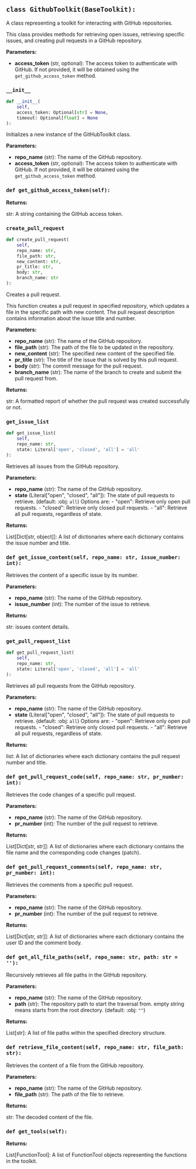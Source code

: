 <a id="camel.toolkits.github_toolkit"></a>

<a id="camel.toolkits.github_toolkit.GithubToolkit"></a>

## `class GithubToolkit(BaseToolkit):`

A class representing a toolkit for interacting with GitHub
repositories.

This class provides methods for retrieving open issues, retrieving
specific issues, and creating pull requests in a GitHub repository.

**Parameters:**

- **access_token** (str, optional): The access token to authenticate with GitHub. If not provided, it will be obtained using the `get_github_access_token` method.

<a id="camel.toolkits.github_toolkit.GithubToolkit.__init__"></a>

### `__init__`

```python
def __init__(
    self,
    access_token: Optional[str] = None,
    timeout: Optional[float] = None
):
```

Initializes a new instance of the GitHubToolkit class.

**Parameters:**

- **repo_name** (str): The name of the GitHub repository.
- **access_token** (str, optional): The access token to authenticate with GitHub. If not provided, it will be obtained using the `get_github_access_token` method.

<a id="camel.toolkits.github_toolkit.GithubToolkit.get_github_access_token"></a>

### `def get_github_access_token(self):`

**Returns:**

  str: A string containing the GitHub access token.

<a id="camel.toolkits.github_toolkit.GithubToolkit.create_pull_request"></a>

### `create_pull_request`

```python
def create_pull_request(
    self,
    repo_name: str,
    file_path: str,
    new_content: str,
    pr_title: str,
    body: str,
    branch_name: str
):
```

Creates a pull request.

This function creates a pull request in specified repository, which
updates a file in the specific path with new content. The pull request
description contains information about the issue title and number.

**Parameters:**

- **repo_name** (str): The name of the GitHub repository.
- **file_path** (str): The path of the file to be updated in the repository.
- **new_content** (str): The specified new content of the specified file.
- **pr_title** (str): The title of the issue that is solved by this pull request.
- **body** (str): The commit message for the pull request.
- **branch_name** (str): The name of the branch to create and submit the pull request from.

**Returns:**

  str: A formatted report of whether the pull request was created
successfully or not.

<a id="camel.toolkits.github_toolkit.GithubToolkit.get_issue_list"></a>

### `get_issue_list`

```python
def get_issue_list(
    self,
    repo_name: str,
    state: Literal['open', 'closed', 'all'] = 'all'
):
```

Retrieves all issues from the GitHub repository.

**Parameters:**

- **repo_name** (str): The name of the GitHub repository.
- **state** (Literal["open", "closed", "all"]): The state of pull requests to retrieve. (default: :obj: `all`) Options are: - "open": Retrieve only open pull requests. - "closed": Retrieve only closed pull requests. - "all": Retrieve all pull requests, regardless of state.

**Returns:**

  List[Dict[str, object]]: A list of dictionaries where each
dictionary contains the issue number and title.

<a id="camel.toolkits.github_toolkit.GithubToolkit.get_issue_content"></a>

### `def get_issue_content(self, repo_name: str, issue_number: int):`

Retrieves the content of a specific issue by its number.

**Parameters:**

- **repo_name** (str): The name of the GitHub repository.
- **issue_number** (int): The number of the issue to retrieve.

**Returns:**

  str: issues content details.

<a id="camel.toolkits.github_toolkit.GithubToolkit.get_pull_request_list"></a>

### `get_pull_request_list`

```python
def get_pull_request_list(
    self,
    repo_name: str,
    state: Literal['open', 'closed', 'all'] = 'all'
):
```

Retrieves all pull requests from the GitHub repository.

**Parameters:**

- **repo_name** (str): The name of the GitHub repository.
- **state** (Literal["open", "closed", "all"]): The state of pull requests to retrieve. (default: :obj: `all`) Options are: - "open": Retrieve only open pull requests. - "closed": Retrieve only closed pull requests. - "all": Retrieve all pull requests, regardless of state.

**Returns:**

  list: A list of dictionaries where each dictionary contains the
pull request number and title.

<a id="camel.toolkits.github_toolkit.GithubToolkit.get_pull_request_code"></a>

### `def get_pull_request_code(self, repo_name: str, pr_number: int):`

Retrieves the code changes of a specific pull request.

**Parameters:**

- **repo_name** (str): The name of the GitHub repository.
- **pr_number** (int): The number of the pull request to retrieve.

**Returns:**

  List[Dict[str, str]]: A list of dictionaries where each dictionary
contains the file name and the corresponding code changes
(patch).

<a id="camel.toolkits.github_toolkit.GithubToolkit.get_pull_request_comments"></a>

### `def get_pull_request_comments(self, repo_name: str, pr_number: int):`

Retrieves the comments from a specific pull request.

**Parameters:**

- **repo_name** (str): The name of the GitHub repository.
- **pr_number** (int): The number of the pull request to retrieve.

**Returns:**

  List[Dict[str, str]]: A list of dictionaries where each dictionary
contains the user ID and the comment body.

<a id="camel.toolkits.github_toolkit.GithubToolkit.get_all_file_paths"></a>

### `def get_all_file_paths(self, repo_name: str, path: str = ''):`

Recursively retrieves all file paths in the GitHub repository.

**Parameters:**

- **repo_name** (str): The name of the GitHub repository.
- **path** (str): The repository path to start the traversal from. empty string means starts from the root directory. (default: :obj: `""`)

**Returns:**

  List[str]: A list of file paths within the specified directory
structure.

<a id="camel.toolkits.github_toolkit.GithubToolkit.retrieve_file_content"></a>

### `def retrieve_file_content(self, repo_name: str, file_path: str):`

Retrieves the content of a file from the GitHub repository.

**Parameters:**

- **repo_name** (str): The name of the GitHub repository.
- **file_path** (str): The path of the file to retrieve.

**Returns:**

  str: The decoded content of the file.

<a id="camel.toolkits.github_toolkit.GithubToolkit.get_tools"></a>

### `def get_tools(self):`

**Returns:**

  List[FunctionTool]: A list of FunctionTool objects representing
the functions in the toolkit.
